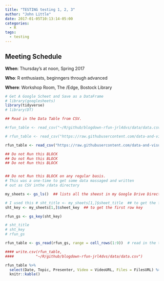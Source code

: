 ```yaml
---
title: "TESTING testing 1, 2, 3"
author: "John Little"
date: 2017-01-05T10:13:14-05:00
categories:
  - R
tags: 
  - testing
---
```


## Meeting Schedule

**When**: Thursday's at noon, Spring 2017

**Who**: R enthusiasts, beginngers through advanced 

**Where**: Workshop Room, The /Edge, Bostock Library

```r
# Get A Google Scheet and Save as a DataFrame
# library(googlesheets)
library(tidyverse)
# library(DT)

## Read in the Data Table from CSV.

#rfun_table <- read_csv("~/R/github/blogdown-rfun-jrl4dvs/data/data.csv")

# rfun_table <- read_csv("https://raw.githubusercontent.com/data-and-visualization/blogdown-rfun-jrl4dvs/master/data/data.csv")

rfun_table <- read_csv("https://raw.githubusercontent.com/data-and-visualization/blogdown-rfun/master/data/data.csv")


```


```r


## Do not Run this BLOCK
## Do not Run this BLOCK
## Do not Run this BLOCK


## Do not Run this BLOCK on any regular basis.  
# This was a one-time to get some data massaged and written 
# out as CSV inthe /data directory

my_sheets <- gs_ls()  ## lists all the sheest in my Google Drive Directory

# I used this # sht_title <- my_sheets[1,]$sheet_title  ## to get the first row title "rfun 2016 schedule scraped"
sht_key <- my_sheets[1,]$sheet_key  ## to get the first row key

rfun_gs <- gs_key(sht_key)

# sht_title
# sht_key
# rfun_gs

rfun_table <- gs_read(rfun_gs, range = cell_rows(1:9))  # read in the top 9 rows

#### write.csv(rfun_table, 
####          "~/R/github/blogdown-rfun-jrl4dvs/data/data.csv")

```


```r
rfun_table %>% 
  select(Date, Topic, Presenter, Video = VideoURL, Files = FilesURL) %>% 
  knitr::kable()
```





